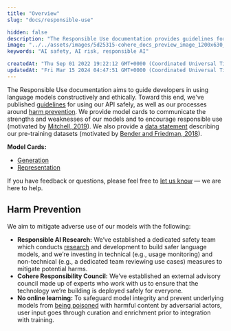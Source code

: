 ```yaml
---
title: "Overview"
slug: "docs/responsible-use"

hidden: false 
description: "The Responsible Use documentation provides guidelines for developers to use language models ethically and constructively, including model cards to communicate strengths and weaknesses, a data statement, and measures for harm prevention such as a dedicated safety team and external advisory council."
image: "../../assets/images/5d25315-cohere_docs_preview_image_1200x630_copy.jpg"  
keywords: "AI safety, AI risk, responsible AI"

createdAt: "Thu Sep 01 2022 19:22:12 GMT+0000 (Coordinated Universal Time)"
updatedAt: "Fri Mar 15 2024 04:47:51 GMT+0000 (Coordinated Universal Time)"
---
```

The Responsible Use documentation aims to guide developers in using language models constructively and ethically. Toward this end, we've published [guidelines](/docs/usage-guidelines) for using our API safely, as well as our processes around [harm prevention](#harm-prevention). We provide model cards to communicate the strengths and weaknesses of our models and to encourage responsible use (motivated by [Mitchell, 2019](https://arxiv.org/pdf/1810.03993.pdf)). We also provide a [data statement](/data-statement) describing our pre-training datasets (motivated by [Bender and Friedman, 2018](https://www.aclweb.org/anthology/Q18-1041/)).

**Model Cards:**

- [Generation](/docs/generation-benchmarks)
- [Representation](/docs/representation-benchmarks)

If you have feedback or questions, please feel free to [let us know](mailto:responsibility@cohere.ai) — we are here to help.

## Harm Prevention

We aim to mitigate adverse use of our models with the following:

- **Responsible AI Research:** We’ve established a dedicated safety team which conducts [research](https://arxiv.org/abs/2108.07790) and development to build safer language models, and we’re investing in technical (e.g., usage monitoring) and non-technical (e.g., a dedicated team reviewing use cases) measures to mitigate potential harms.
- **Cohere Responsibility Council:** We’ve established an external advisory council made up of experts who work with us to ensure that the technology we’re building is deployed safely for everyone.
- **No online learning:** To safeguard model integrity and prevent underlying models from [being poisoned](https://www.theverge.com/2016/3/24/11297050/tay-microsoft-chatbot-racist) with harmful content by adversarial actors, user input goes through curation and enrichment prior to integration with training.
